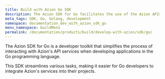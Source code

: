 ```yaml
---
title: Build with Azion Go SDK
description: The Azion SDK for Go facilitates the use of the Azion APIs by providing a set of tools that make the development of Go applications smoother.
meta_tags: SDK, Go, Golang, development
namespace: documentation_dev_with_azion_sdk_go
menu_namespace: buildMenu
permalink: /documentation/products/build/develop-with-azion/sdk/go/
---
```



<LinkButton link="/en/documentation/devtools/sdk/go/" label="Go to go sdk reference" severity="secondary" />

The Azion SDK for Go is a developer toolkit that simplifies the process of interacting with Azion's API services when developing applications in the Go programming language.

This SDK streamlines various tasks, making it easier for Go developers to integrate Azion's services into their projects.




